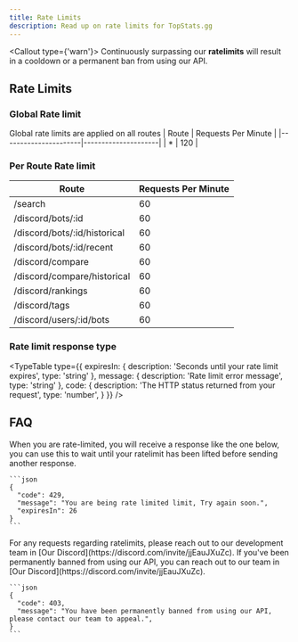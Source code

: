 ```yaml
---
title: Rate Limits
description: Read up on rate limits for TopStats.gg
---
```




<Callout type={'warn'}>
  Continuously surpassing our **ratelimits** will result in a cooldown or a permanent ban from using our API.

</Callout>


## Rate Limits

### Global Rate limit
Global rate limits are applied on all routes
| Route                | Requests Per Minute |
|----------------------|---------------------|
| *                    | 120                 |


### Per Route Rate limit
| Route                        | Requests Per Minute |
|------------------------------|---------------------|
| /search                      | 60                  |
| /discord/bots/:id            | 60                  |
| /discord/bots/:id/historical | 60                  |
| /discord/bots/:id/recent     | 60                  |
| /discord/compare             | 60                  |
| /discord/compare/historical  | 60                  |
| /discord/rankings            | 60                  |
| /discord/tags                | 60                  |
| /discord/users/:id/bots      | 60                  |

### Rate limit response type
<TypeTable
  type={{
    expiresIn: {
      description: 'Seconds until your rate limit expires',
      type: 'string'
    },
    message: {
      description: 'Rate limit error message',
      type: 'string'
    },
    code: {
      description:
        'The HTTP status returned from your request',
      type: 'number',
    }
  }}
/>

## FAQ

<Accordions>
  <Accordion id='what-happens' title="What happens when I am ratelimited?">
    When you are rate-limited, you will receive a response like the one below, you can use this to wait until your
    ratelimit has been lifted before sending another response.

    ```json
    {
      "code": 429,
      "message": "You are being rate limited limit, Try again soon.",
      "expiresIn": 26
    }
    ```
  </Accordion>
  <Accordion id='higher-limits' title="Would you like higher rate limits?">
    For any requests regarding ratelimits, please reach out to our development team in [Our
    Discord](https://discord.com/invite/jjEauJXuZc).
  </Accordion>
  <Accordion id='perm-banned' title="I am permanently banned from the API, what can I do?">
    If you've been permanently banned from using our API, you can reach out to our team in [Our
    Discord](https://discord.com/invite/jjEauJXuZc).


    ```json
    {
      "code": 403,
      "message": "You have been permanently banned from using our API, please contact our team to appeal.",
    }
    ```
  </Accordion>
</Accordions>

